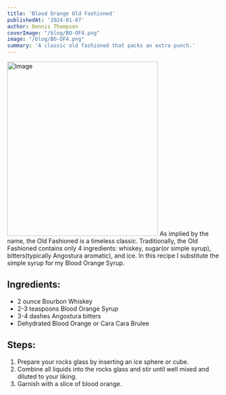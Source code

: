 ```yaml
---
title: 'Blood Orange Old Fashioned'
publishedAt: '2024-01-07'
author: Dennis Thompson
coverImage: "/blog/BO-OF4.png"
image: "/blog/BO-OF4.png"
summary: 'A classic old fashioned that packs an extra punch.'
---
```

<Image src="/blog/BO-OF4.png" width="350" height="404" alt="Image" />
As implied by the name, the Old Fashioned is a timeless classic. Traditionally, the Old Fashioned contains only 4 ingredients: whiskey, sugar(or simple syrup), bitters(typically Angostura aromatic), and ice. In this recipe I substitute the simple syrup for my <Link href='/product/blood-orange-cocktail-syrup'> Blood Orange Syrup. </Link>


## Ingredients:
- 2 ounce Bourbon Whiskey 
- 2-3 teaspoons <Link href="/product/blood-orange-cocktail-syrup"> Blood Orange Syrup </Link>
- 3-4 dashes Angostura bitters
- <Link href='/product/blood-orange'>Dehydrated Blood Orange or Cara Cara Brulee </Link>

## Steps:
1. Prepare your rocks glass by inserting an ice sphere or cube.
2. Combine all liquids into the rocks glass and stir until well mixed and diluted to your liking.
3. Garnish with a slice of blood orange.

